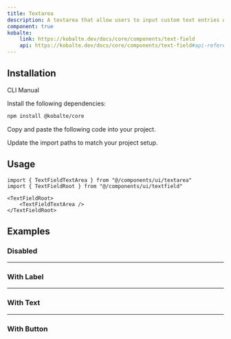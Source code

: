 ```yaml
---
title: Textarea
description: A textarea that allow users to input custom text entries with a keyboard.
component: true
kobalte:
    link: https://kobalte.dev/docs/core/components/text-field
    api: https://kobalte.dev/docs/core/components/text-field#api-reference
---
```


<ComponentPreview name="textarea-demo" />

## Installation

<Tabs defaultValue="manual">

<TabsList>
    <TabsTrigger value="cli" disabled>
        CLI
    </TabsTrigger>
    <TabsTrigger value="manual">Manual</TabsTrigger>
    <TabsIndicator class="bg-primary" />
</TabsList>

<TabsContent value="manual">

<Steps>

<Step>Install the following dependencies:</Step>

```bash
npm install @kobalte/core
```

<Step>Copy and paste the following code into your project.</Step>

<ComponentSource name="textarea" />

<Step>Update the import paths to match your project setup.</Step>

</Steps>

</TabsContent>

</Tabs>

## Usage

```tsx
import { TextFieldTextArea } from "@/components/ui/textarea"
import { TextFieldRoot } from "@/components/ui/textfield"
```

```tsx
<TextFieldRoot>
    <TextFieldTextArea />
</TextFieldRoot>
```

## Examples

### Disabled

<ComponentPreview name="textarea-disabled" />

---

### With Label

<ComponentPreview name="textarea-with-label" />

---

### With Text

<ComponentPreview name="textarea-with-text" />

---

### With Button

<ComponentPreview name="textarea-with-button" />

